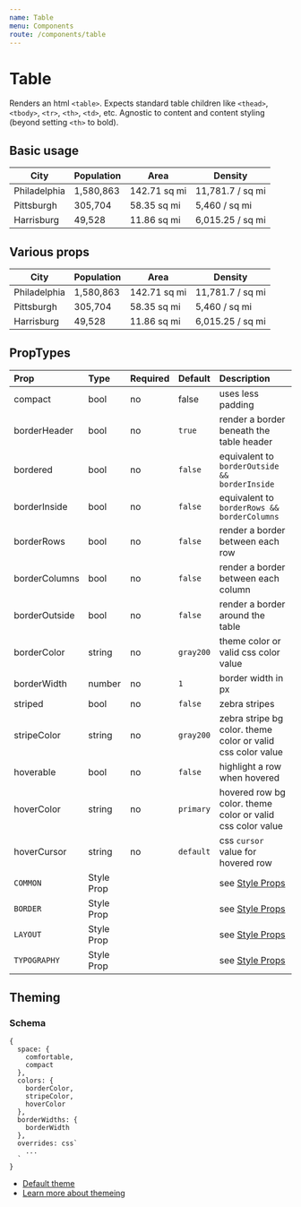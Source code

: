 ```yaml
---
name: Table
menu: Components
route: /components/table
---
```



# Table

Renders an html `<table>`. Expects standard table children like `<thead>`,
`<tbody>`, `<tr>`, `<th>`, `<td>`, etc. Agnostic to content and content
styling (beyond setting `<th>` to bold).

## Basic usage

<Playground>
    <Table>
        <thead>
            <tr>
                <th>City</th>
                <th>Population</th>
                <th>Area</th>
                <th>Density</th>
            </tr>
        </thead>
        <tbody>
            <tr>
                <td>Philadelphia</td>
                <td>1,580,863</td>
                <td>142.71 sq mi</td>
                <td>11,781.7 / sq mi</td>
            </tr>
            <tr>
                <td>Pittsburgh</td>
                <td>305,704</td>
                <td>58.35 sq mi</td>
                <td>5,460 / sq mi</td>
            </tr>
            <tr>
                <td>Harrisburg</td>
                <td>49,528</td>
                <td>11.86 sq mi</td>
                <td>6,015.25 / sq mi</td>
            </tr>
        </tbody>
    </Table>
</Playground>

## Various props

<Playground>
    <Table compact striped hoverable borderInside>
        <thead>
            <tr>
                <th>City</th>
                <th>Population</th>
                <th>Area</th>
                <th>Density</th>
            </tr>
        </thead>
        <tbody>
            <tr>
                <td>Philadelphia</td>
                <td>1,580,863</td>
                <td>142.71 sq mi</td>
                <td>11,781.7 / sq mi</td>
            </tr>
            <tr>
                <td>Pittsburgh</td>
                <td>305,704</td>
                <td>58.35 sq mi</td>
                <td>5,460 / sq mi</td>
            </tr>
            <tr>
                <td>Harrisburg</td>
                <td>49,528</td>
                <td>11.86 sq mi</td>
                <td>6,015.25 / sq mi</td>
            </tr>
        </tbody>
    </Table>
</Playground>

## PropTypes

| Prop | Type | Required | Default | Description |
|:-----|:-----|:---------|:--------|:------------|
| compact | bool | no | false | uses less padding |
| borderHeader | bool | no | `true` | render a border beneath the table header |
| bordered | bool | no | `false` | equivalent to `borderOutside && borderInside`|
| borderInside | bool | no | `false` | equivalent to `borderRows && borderColumns` |
| borderRows | bool | no | `false` | render a border between each row |
| borderColumns | bool | no | `false` | render a border between each column |
| borderOutside | bool | no | `false` | render a border around the table |
| borderColor | string | no | `gray200` | theme color or valid css color value  |
| borderWidth | number | no | `1` | border width in px |
| striped | bool | no | `false` | zebra stripes |
| stripeColor | string | no | `gray200` | zebra stripe bg color. theme color or valid css color value |
| hoverable | bool | no | `false` | highlight a row when hovered |
| hoverColor | string | no | `primary` | hovered row bg color. theme color or valid css color value |
| hoverCursor | string | no | `default` | css `cursor` value for hovered row |
| `COMMON` | Style Prop |  |  | see [Style Props](/style-props) |
| `BORDER` | Style Prop |  |  | see [Style Props](/style-props) |
| `LAYOUT` | Style Prop |  |  | see [Style Props](/style-props) |
| `TYPOGRAPHY` | Style Prop |  |  | see [Style Props](/style-props) |


## Theming

### Schema
```
{
  space: {
    comfortable,
    compact
  },
  colors: {
    borderColor,
    stripeColor,
    hoverColor
  },
  borderWidths: {
    borderWidth
  },
  overrides: css`
    ...
  `
}
```

- [Default theme](https://github.com/raster-foundry/blasterjs/tree/master/packages/core/theme/components/table)
- [Learn more about themeing](/blaster-theme)
